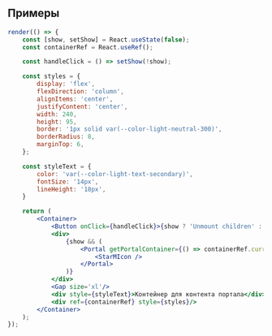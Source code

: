 ## Примеры

```jsx live
render(() => {
    const [show, setShow] = React.useState(false);
    const containerRef = React.useRef();

    const handleClick = () => setShow(!show);

    const styles = {
        display: 'flex',
        flexDirection: 'column',
        alignItems: 'center',
        justifyContent: 'center',
        width: 240,
        height: 95,
        border: '1px solid var(--color-light-neutral-300)',
        borderRadius: 8,
        marginTop: 6,
    };

    const styleText = {
        color: 'var(--color-light-text-secondary)',
        fontSize: '14px',
        lineHeight: '18px',
    }

    return (
        <Container>
            <Button onClick={handleClick}>{show ? 'Unmount children' : 'Mount children'}</Button>
            <div>
                {show && (
                    <Portal getPortalContainer={() => containerRef.current}>
                        <StarMIcon />
                    </Portal>
                )}
            </div>
            <Gap size='xl'/>
            <div style={styleText}>Контейнер для контента портала</div>
            <div ref={containerRef} style={styles}/>
        </Container>
    );
});
```
